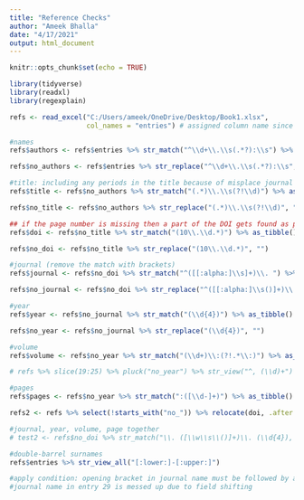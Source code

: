 ```yaml
---
title: "Reference Checks"
author: "Ameek Bhalla"
date: "4/17/2021"
output: html_document
---
```


```r
knitr::opts_chunk$set(echo = TRUE)
```

```r
library(tidyverse)
library(readxl)
library(regexplain)
```

```r
refs <- read_excel("C:/Users/ameek/OneDrive/Desktop/Book1.xlsx", 
                   col_names = "entries") # assigned column name since the sheet did not have one

#names
refs$authors <- refs$entries %>% str_match("^\\d+\\.\\s(.*?):\\s") %>% as_tibble() %>% pluck(2) 

refs$no_authors <- refs$entries %>% str_replace("^\\d+\\.\\s(.*?):\\s", "")

#title: including any periods in the title because of misplace journal name
refs$title <- refs$no_authors %>% str_match("(.*)\\.\\s(?!\\d)") %>% as_tibble() %>% pluck(2)

refs$no_title <- refs$no_authors %>% str_replace("(.*)\\.\\s(?!\\d)", "")

## if the page number is missing then a part of the DOI gets found as page number so find and remove DOIs first
refs$doi <- refs$no_title %>% str_match("(10\\.\\d.*)") %>% as_tibble() %>% pluck(2) 

refs$no_doi <- refs$no_title %>% str_replace("(10\\.\\d.*)", "")

#journal (remove the match with brackets)
refs$journal <- refs$no_doi %>% str_match("^([[:alpha:]\\s]+)\\. ") %>% as_tibble() %>% pluck(2)

refs$no_journal <- refs$no_doi %>% str_replace("^([[:alpha:]\\s()]+)\\. ", "")

#year
refs$year <- refs$no_journal %>% str_match("(\\d{4})") %>% as_tibble() %>% pluck(2)

refs$no_year <- refs$no_journal %>% str_replace("(\\d{4})", "")

#volume
refs$volume <- refs$no_year %>% str_match("(\\d+)\\:(?!.*\\:)") %>% as_tibble() %>% pluck(2)

# refs %>% slice(19:25) %>% pluck("no_year") %>% str_view("^, (\\d)+")

#pages
refs$pages <- refs$no_year %>% str_match(":([\\d-]+)") %>% as_tibble() %>% pluck(2)

refs2 <- refs %>% select(!starts_with("no_")) %>% relocate(doi, .after = last_col())

#journal, year, volume, page together
# test2 <- refs$no_doi %>% str_match("\\. ([\\w\\s\\()]+)\\. (\\d{4}), (\\d+)\\:(?!.*\\:)([\\d-]*)") 

#double-barrel surnames
refs$entries %>% str_view_all("[:lower:]-[:upper:]")

#apply condition: opening bracket in journal name must be followed by a closing bracket
#journal name in entry 29 is messed up due to field shifting
```
